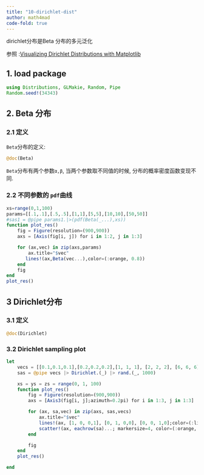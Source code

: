 ```yaml
---
title: "10-dirichlet-dist"
author: math4mad
code-fold: true
---
```


:::{.callout-note title="简介"}
dirichlet分布是Beta 分布的多元泛化

参照 :[Visualizing Dirichlet Distributions with Matplotlib](https://blog.bogatron.net/blog/2014/02/02/visualizing-dirichlet-distributions/)
:::

## 1. load package
```julia
using Distributions, GLMakie, Random, Pipe
Random.seed!(34343)
```

## 2. Beta 分布
### 2.1  定义
`Beta`分布的定义:
```julia
@doc(Beta)
```

`Beta`分布有两个参数`α,β`, 当两个参数取不同值的时候, 分布的概率密度函数变现不同.

###  2.2  不同参数的 `pdf`曲线
```julia
xs=range(0,1,100)
params=[[.1,.1],[.5,.5],[1,1],[5,5],[10,10],[50,50]]
#sas1 = @pipe params1.|>(pdf(Beta(_...),xs))
function plot_res()
    fig = Figure(resolution=(900,900))
    axs = [Axis(fig[i, j]) for i in 1:2, j in 1:3]

    for (ax,vec) in zip(axs,params)
        ax.title="$vec"
       lines!(ax,Beta(vec...),color=(:orange, 0.8))
    end
    fig
end
plot_res()
```

## 3 Dirichlet分布
### 3.1 定义
```julia
@doc(Dirichlet)
```

### 3.2  Dirichlet  sampling plot
```julia
let
    vecs = [[0.1,0.1,0.1],[0.2,0.2,0.2],[1, 1, 1], [2, 2, 2], [6, 6, 6], [10, 10, 10],[20,20,20],[50,50,50],[100,100,100]]
    sas = @pipe vecs |> Dirichlet.(_) |> rand.(_, 1000)

    xs = ys = zs = range(0, 1, 100)
    function plot_res()
        fig = Figure(resolution=(900,900))
        axs = [Axis3(fig[i, j];azimuth=0.2pi) for i in 1:3, j in 1:3]

        for (ax, sa,vec) in zip(axs, sas,vecs)
            ax.title="$vec"
            lines!(ax, [1, 0, 0,1], [0, 1, 0,0], [0, 0, 1,0];color=(:lightgreen,0.5),linewidth=3)
            scatter!(ax, eachrow(sa)...; markersize=4, color=(:orange, 0.9))
        end

        fig
    end
    plot_res()

end
```

